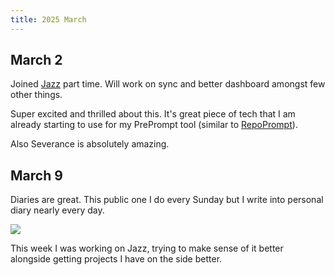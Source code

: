 ```yaml
---
title: 2025 March
---
```


## March 2

Joined [Jazz](https://jazz.tools) part time. Will work on sync and better dashboard amongst few other things.

Super excited and thrilled about this. It's great piece of tech that I am already starting to use for my PrePrompt tool (similar to [RepoPrompt](https://repoprompt.com)).

Also Severance is absolutely amazing.

## March 9

Diaries are great. This public one I do every Sunday but I write into personal diary nearly every day.

![](https://raw.githubusercontent.com/nikitavoloboev/media/main/nikiv.dev/25-march/reflect-graph.png)

This week I was working on Jazz, trying to make sense of it better alongside getting projects I have on the side better.

